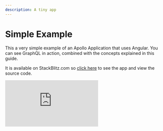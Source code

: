 ```yaml
---
description: A tiny app
---
```


# Simple Example

This a very simple example of an Apollo Application that uses Angular. You can see GraphQL in
action, combined with the concepts explained in this guide.

It is available on StackBlitz.com so
[click here](https://stackblitz.com/edit/simple-apollo-angular-example) to see the app and view the
source code.

<div>
  <iframe
    style={{ width: '100%', height: 600 }}
    src="https://stackblitz.com/edit/simple-apollo-angular-example?embed=1&file=main.ts"
    frameBorder="0"
    allowfullscren="allowfullscren"
  ></iframe>
</div>
